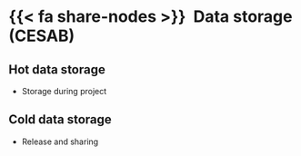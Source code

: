 # {{< fa share-nodes >}} &nbsp;Data storage (CESAB)

## Hot data storage

- Storage during project



## Cold data storage

- Release and sharing

